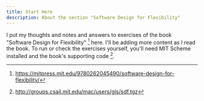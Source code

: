 ```yaml
---
title: Start Here
description: About the section "Software Design for Flexibility"
---
```


I put my thoughts and notes and answers to exercises of the book "Software
Design for Flexibility" [^sdf] here. I'll be adding more content as I read the
book. To run or check the exercises yourself, you'll need MIT Scheme installed
and the book's supporting code [^code].

[^sdf]: https://mitpress.mit.edu/9780262045490/software-design-for-flexibility/
[^code]: http://groups.csail.mit.edu/mac/users/gjs/sdf.tgz

